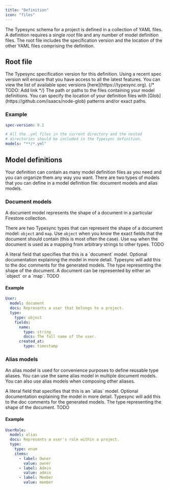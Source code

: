 ```yaml
---
title: "Definition"
icon: "files"
---
```


The Typesync schema for a project is defined in a collection of YAML files. A definition requires a single
_root_ file and any number of model definition files. The root file includes the specification version and the location of the other YAML files comprising the definition.

## Root file

<ParamField path="spec-version" type="string">
  The Typesync specification version for this definition. Using a recent spec
  version will ensure that you have access to all the latest features. You can
  view the list of available spec versions [here](https://typesync.org).
  {/* TODO: Add link */}
</ParamField>

<ParamField path="models" type="string | string[]">
  The path or paths to the files containing your model definitions. You can
  specify the location of your definition files with
  [Glob](https://github.com/isaacs/node-glob) patterns and/or exact paths.
</ParamField>

### Example

```yaml root.yml
spec-version: 0.1

# All the .yml files in the current directory and the nested
# directories should be included in the Typesync definition.
models: "**/*.yml"
```

## Model definitions

Your definition can contain as many model definition files as you need and you can organize them any way you want. There are two types of models that you can define in a model definition file: document models and alias models.

### Document models

A document model represents the shape of a document in a particular Firestore collection.

There are two Typesync types that can represent the shape of a document model: `object` and `map`. Use `object` when you know the exact fields that the document should contain (this is most often the case). Use `map` when the document is used as a mapping from arbitrary strings to other types. TODO

<ParamField path="model" type='"document"' required>
  A literal field that specifies that this is a `document` model.
</ParamField>

<ParamField path="docs" type="string">
  Optional documentation explaining the model in more detail. Typesync will add
  this to the doc comments for the generated models.
</ParamField>

<ParamField path="type" type="hash" required>
  The type representing the shape of the document. A document can be represented
  by either an `object` or a `map`. TODO
</ParamField>

#### Example

```yaml user.yml
User:
  model: document
  docs: Represents a user that belongs to a project.
  type:
    type: object
    fields:
      name:
        type: string
        docs: The full name of the user.
      created_at:
        type: timestamp
```

### Alias models

An alias model is used for convenience purposes to define reusable type aliases. You can use the same alias model in multiple document models. You can also use alias models when composing other aliases.

<ParamField path="model" type='"alias"' required>
  A literal field that specifies that this is an `alias` model.
</ParamField>

<ParamField path="docs" type="string">
  Optional documentation explaining the model in more detail. Typesync will add
  this to the doc comments for the generated models.
</ParamField>

<ParamField path="type" type="string | hash" required>
  The type representing the shape of the document. TODO
</ParamField>

#### Example

```yaml user.yml
UserRole:
  model: alias
  docs: Represents a user's role within a project.
  type:
    type: enum
    items:
      - label: Owner
        value: owner
      - label: Admin
        value: admin
      - label: Member
        value: member
```
